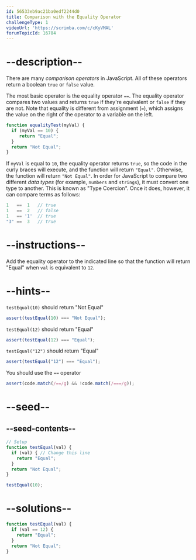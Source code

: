 ```yaml
---
id: 56533eb9ac21ba0edf2244d0
title: Comparison with the Equality Operator
challengeType: 1
videoUrl: 'https://scrimba.com/c/cKyVMAL'
forumTopicId: 16784
---
```


# --description--

There are many <dfn>comparison operators</dfn> in JavaScript. All of these operators return a boolean `true` or `false` value.

The most basic operator is the equality operator `==`. The equality operator compares two values and returns `true` if they're equivalent or `false` if they are not. Note that equality is different from assignment (`=`), which assigns the value on the right of the operator to a variable on the left.

```js
function equalityTest(myVal) {
  if (myVal == 10) {
     return "Equal";
  }
  return "Not Equal";
}
```

If `myVal` is equal to `10`, the equality operator returns `true`, so the code in the curly braces will execute, and the function will return `"Equal"`. Otherwise, the function will return `"Not Equal"`. In order for JavaScript to compare two different <dfn>data types</dfn> (for example, `numbers` and `strings`), it must convert one type to another. This is known as "Type Coercion". Once it does, however, it can compare terms as follows:

```js
1   ==  1   // true
1   ==  2   // false
1   == '1'  // true
"3" ==  3   // true
```

# --instructions--

Add the equality operator to the indicated line so that the function will return "Equal" when `val` is equivalent to `12`.

# --hints--

`testEqual(10)` should return "Not Equal"

```js
assert(testEqual(10) === "Not Equal");
```

`testEqual(12)` should return "Equal"

```js
assert(testEqual(12) === "Equal");
```

`testEqual("12")` should return "Equal"

```js
assert(testEqual("12") === "Equal");
```

You should use the `==` operator

```js
assert(code.match(/==/g) && !code.match(/===/g));
```

# --seed--

## --seed-contents--

```js
// Setup
function testEqual(val) {
  if (val) { // Change this line
    return "Equal";
  }
  return "Not Equal";
}

testEqual(10);
```

# --solutions--

```js
function testEqual(val) {
  if (val == 12) {
    return "Equal";
  }
  return "Not Equal";
}
```
